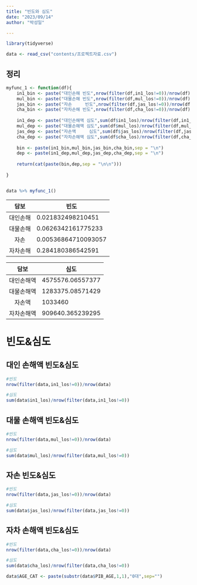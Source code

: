 ```yaml
---
title: "빈도와 심도"
date: "2023/09/14"
author: "박성일"

---
```




```r
library(tidyverse)
```

```r
data <- read_csv("contents/프로젝트자료.csv")
```

## 정리

```r
myfunc_1 <- function(df){
    in1_bin <- paste("대인손해 빈도",nrow(filter(df,in1_los!=0))/nrow(df))
    mul_bin <- paste("대물손해 빈도",nrow(filter(df,mul_los!=0))/nrow(df))
    jas_bin <- paste("자손     빈도",nrow(filter(df,jas_los!=0))/nrow(df))
    cha_bin <- paste("자차손해 빈도",nrow(filter(df,cha_los!=0))/nrow(df))
    
    in1_dep <- paste("대인손해액 심도",sum(df$in1_los)/nrow(filter(df,in1_los!=0)))
    mul_dep <- paste("대물손해액 심도",sum(df$mul_los)/nrow(filter(df,mul_los!=0)))
    jas_dep <- paste("자손액     심도",sum(df$jas_los)/nrow(filter(df,jas_los!=0)))
    cha_dep <- paste("자차손해액 심도",sum(df$cha_los)/nrow(filter(df,cha_los!=0)))
    
    bin <- paste(in1_bin,mul_bin,jas_bin,cha_bin,sep = "\n")
    dep <- paste(in1_dep,mul_dep,jas_dep,cha_dep,sep = "\n")
    
    return(cat(paste(bin,dep,sep = "\n\n")))
          
}


data %>% myfunc_1()
```

|   담보   | 빈도                |
|:--------:|---------------------|
| 대인손해 | 0.021832498210451   |
| 대물손해 | 0.0626342161775233  |
|   자손   | 0.00536864710093057 |
| 자차손해 | 0.284180386542591   |

|    담보    | 심도             |
|:----------:|------------------|
| 대인손해액 | 4575576.06557377 |
| 대물손해액 | 1283375.08571429 |
|   자손액   | 1033460          |
| 자차손해액 | 909640.365239295 |

# 빈도&심도

## 대인 손해액 빈도&심도

```r
#빈도
nrow(filter(data,in1_los!=0))/nrow(data)
```

```r
#심도
sum(data$in1_los)/nrow(filter(data,in1_los!=0))
```

## 대물 손해액 빈도&심도

```r
#빈도
nrow(filter(data,mul_los!=0))/nrow(data)
```

```r
#심도
sum(data$mul_los)/nrow(filter(data,mul_los!=0))
```

## 자손 빈도&심도

```r
#빈도
nrow(filter(data,jas_los!=0))/nrow(data)
```

```r
#심도
sum(data$jas_los)/nrow(filter(data,jas_los!=0))
```

## 자차 손해액 빈도&심도

```r
#빈도
nrow(filter(data,cha_los!=0))/nrow(data)
```

```r
#심도
sum(data$cha_los)/nrow(filter(data,cha_los!=0))
```

```r
data$AGE_CAT <- paste(substr(data$PIB_AGE,1,1),"0대",sep="")
```


